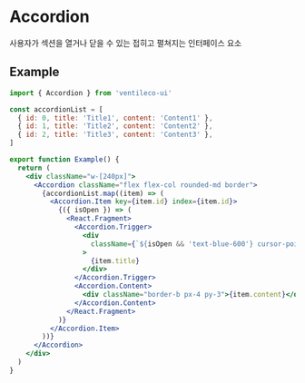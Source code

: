 
<Meta title="COMPONENTS/Accordion" />

# Accordion

사용자가 섹션을 열거나 닫을 수 있는 접히고 펼쳐지는 인터페이스 요소

## Example

```jsx
import { Accordion } from 'ventileco-ui'

const accordionList = [
  { id: 0, title: 'Title1', content: 'Content1' },
  { id: 1, title: 'Title2', content: 'Content2' },
  { id: 2, title: 'Title3', content: 'Content3' },
]

export function Example() {
  return (
    <div className="w-[240px]">
      <Accordion className="flex flex-col rounded-md border">
        {accordionList.map((item) => (
          <Accordion.Item key={item.id} index={item.id}>
            {({ isOpen }) => (
              <React.Fragment>
                <Accordion.Trigger>
                  <div
                    className={`${isOpen && 'text-blue-600'} cursor-pointer border-b px-4 py-3 text-left`}
                  >
                    {item.title}
                  </div>
                </Accordion.Trigger>
                <Accordion.Content>
                  <div className="border-b px-4 py-3">{item.content}</div>
                </Accordion.Content>
              </React.Fragment>
            )}
          </Accordion.Item>
        ))}
      </Accordion>
    </div>
  )
}
```
